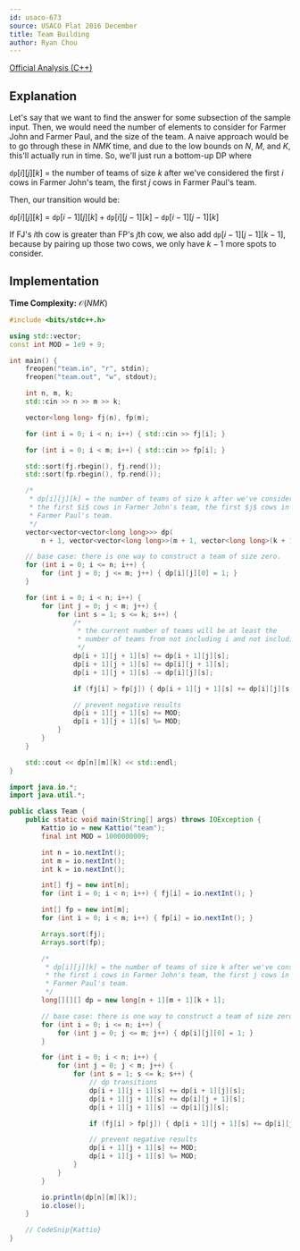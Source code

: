 ```yaml
---
id: usaco-673
source: USACO Plat 2016 December
title: Team Building
author: Ryan Chou
---
```


[Official Analysis (C++)](http://www.usaco.org/current/data/sol_team_platinum_dec16.html)

## Explanation

Let's say that we want to find the answer for some subsection of the sample input. Then, we would need the number of elements to consider for Farmer John and Farmer Paul, and the size of the team. A naive approach would be to go through these in $NMK$ time, and due to the low bounds on $N$, $M$, and $K$, this'll actually run in time. So, we'll just run a bottom-up DP where

$\texttt{dp}[i][j][k]$ = the number of teams of size $k$ after we've considered the first $i$ cows in Farmer John's team, the first $j$ cows in Farmer Paul's team.

Then, our transition would be:

$\texttt{dp}[i][j][k]$ = $\texttt{dp}[i - 1][j][k] + \texttt{dp}[i][j - 1][k] - \texttt{dp}[i - 1][j - 1][k]$

If FJ's $i$th cow is greater than FP's $j$th cow, we also add $\texttt{dp}[i - 1][j - 1][k - 1]$, because by pairing up those two cows, we only have $k - 1$ more spots to consider.

## Implementation

**Time Complexity:** $\mathcal{O}(NMK)$

<LanguageSection>
<CPPSection>

```cpp
#include <bits/stdc++.h>

using std::vector;
const int MOD = 1e9 + 9;

int main() {
	freopen("team.in", "r", stdin);
	freopen("team.out", "w", stdout);

	int n, m, k;
	std::cin >> n >> m >> k;

	vector<long long> fj(n), fp(m);

	for (int i = 0; i < n; i++) { std::cin >> fj[i]; }

	for (int i = 0; i < m; i++) { std::cin >> fp[i]; }

	std::sort(fj.rbegin(), fj.rend());
	std::sort(fp.rbegin(), fp.rend());

	/*
	 * dp[i][j][k] = the number of teams of size k after we've considered
	 * the first $i$ cows in Farmer John's team, the first $j$ cows in
	 * Farmer Paul's team.
	 */
	vector<vector<vector<long long>>> dp(
	    n + 1, vector<vector<long long>>(m + 1, vector<long long>(k + 1)));

	// base case: there is one way to construct a team of size zero.
	for (int i = 0; i <= n; i++) {
		for (int j = 0; j <= m; j++) { dp[i][j][0] = 1; }
	}

	for (int i = 0; i < n; i++) {
		for (int j = 0; j < m; j++) {
			for (int s = 1; s <= k; s++) {
				/*
				 * the current number of teams will be at least the
				 * number of teams from not including i and not including j
				 */
				dp[i + 1][j + 1][s] += dp[i + 1][j][s];
				dp[i + 1][j + 1][s] += dp[i][j + 1][s];
				dp[i + 1][j + 1][s] -= dp[i][j][s];

				if (fj[i] > fp[j]) { dp[i + 1][j + 1][s] += dp[i][j][s - 1]; }

				// prevent negative results
				dp[i + 1][j + 1][s] += MOD;
				dp[i + 1][j + 1][s] %= MOD;
			}
		}
	}

	std::cout << dp[n][m][k] << std::endl;
}
```

</CPPSection>
<JavaSection>

```java
import java.io.*;
import java.util.*;

public class Team {
	public static void main(String[] args) throws IOException {
		Kattio io = new Kattio("team");
		final int MOD = 1000000009;

		int n = io.nextInt();
		int m = io.nextInt();
		int k = io.nextInt();

		int[] fj = new int[n];
		for (int i = 0; i < n; i++) { fj[i] = io.nextInt(); }

		int[] fp = new int[m];
		for (int i = 0; i < m; i++) { fp[i] = io.nextInt(); }

		Arrays.sort(fj);
		Arrays.sort(fp);

		/*
		 * dp[i][j][k] = the number of teams of size k after we've considered
		 * the first i cows in Farmer John's team, the first j cows in
		 * Farmer Paul's team.
		 */
		long[][][] dp = new long[n + 1][m + 1][k + 1];

		// base case: there is one way to construct a team of size zero.
		for (int i = 0; i <= n; i++) {
			for (int j = 0; j <= m; j++) { dp[i][j][0] = 1; }
		}

		for (int i = 0; i < n; i++) {
			for (int j = 0; j < m; j++) {
				for (int s = 1; s <= k; s++) {
					// dp transitions
					dp[i + 1][j + 1][s] += dp[i + 1][j][s];
					dp[i + 1][j + 1][s] += dp[i][j + 1][s];
					dp[i + 1][j + 1][s] -= dp[i][j][s];

					if (fj[i] > fp[j]) { dp[i + 1][j + 1][s] += dp[i][j][s - 1]; }

					// prevent negative results
					dp[i + 1][j + 1][s] += MOD;
					dp[i + 1][j + 1][s] %= MOD;
				}
			}
		}

		io.println(dp[n][m][k]);
		io.close();
	}

	// CodeSnip{Kattio}
}
```

</JavaSection>
</LanguageSection>
